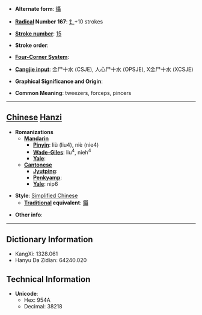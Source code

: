 * '''Alternate form''': [[鑷]]

* '''[[Wiktionary:Chinese radical index| Radical]] Number 167''': [[Wiktionary:Chinese radical index 钅|钅]]+10 strokes

* '''[[Wiktionary:Chinese total strokes index|Stroke number]]''': [[Wiktionary:Chinese total strokes index 15|15]]

* '''Stroke order''': 

* '''[[Wiktionary:Chinese four corner index|Four-Corner System]]''': 

* '''[[Wiktionary:Chinese Cangjie index|Cangjie input]]''': 金尸十水 (CSJE), 人心尸十水 (OPSJE), X金尸十水 (XCSJE)

* '''Graphical Significance and Origin''': 

* '''Common Meaning''': tweezers, forceps, pincers

----

== [[Chinese]] [[Hanzi]] ==

* '''Romanizations'''
** '''[[Mandarin]]'''
*** '''[[Pinyin]]''': liù (liu4), niè (nie4)
*** '''[[Wade-Giles]]''': liu<sup>4</sup>, nieh<sup>4</sup>
*** '''[[Yale]]''': 
** '''[[Cantonese]]'''
*** '''[[Jyutping]]''':
*** '''[[Penkyamp]]''': 
*** '''[[Yale]]''': nip6

* '''Style''': [[Simplified Chinese]] 
** '''[[Traditional Chinese|Traditional]] equivalent''': [[鑷]]

* '''Other info''': 

----

== Dictionary Information ==

* KangXi: 1328.061
* Hanyu Da Zidian: 64240.020

== Technical Information ==

* '''Unicode''':
** Hex: 954A
** Decimal: 38218